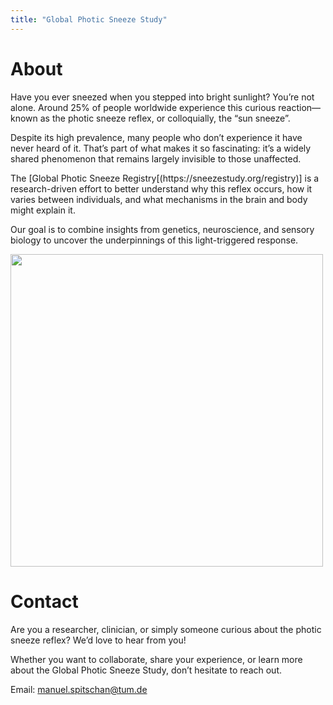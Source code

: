 ```yaml
---
title: "Global Photic Sneeze Study"
---
```


# About

Have you ever sneezed when you stepped into bright sunlight? You’re not alone. Around 25% of people worldwide experience this curious reaction—known as the photic sneeze reflex, or colloquially, the "sun sneeze".

Despite its high prevalence, many people who don’t experience it have never heard of it. That’s part of what makes it so fascinating: it’s a widely shared phenomenon that remains largely invisible to those unaffected.

The [Global Photic Sneeze Registry[(https://sneezestudy.org/registry)] is a research-driven effort to better understand why this reflex occurs, how it varies between individuals, and what mechanisms in the brain and body might explain it.

Our goal is to combine insights from genetics, neuroscience, and sensory biology to uncover the underpinnings of this light-triggered response.

![](assets/sneeze.png){height=500}


# Contact

Are you a researcher, clinician, or simply someone curious about the photic sneeze reflex? We’d love to hear from you!

Whether you want to collaborate, share your experience, or learn more about the Global Photic Sneeze Study, don’t hesitate to reach out.

Email: [manuel.spitschan@tum.de](mailto:manuel.spitschan@tum.de)